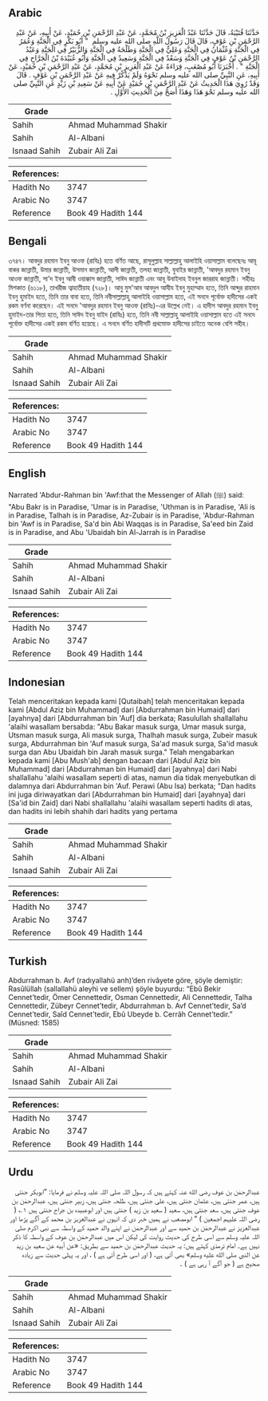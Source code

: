 ## Arabic


<div dir="rtl" lang="ar" style={{fontSize:'larger',backgroundColor:'#f8f9fa',padding:20}}>
حَدَّثَنَا قُتَيْبَةُ، قَالَ حَدَّثَنَا عَبْدُ الْعَزِيزِ بْنُ مُحَمَّدٍ، عَنْ عَبْدِ الرَّحْمَنِ بْنِ حُمَيْدٍ، عَنْ أَبِيهِ، عَنْ عَبْدِ الرَّحْمَنِ بْنِ عَوْفٍ، قَالَ قَالَ رَسُولُ اللَّهِ صلى الله عليه وسلم ‏ "‏ أَبُو بَكْرٍ فِي الْجَنَّةِ وَعُمَرُ فِي الْجَنَّةِ وَعُثْمَانُ فِي الْجَنَّةِ وَعَلِيٌّ فِي الْجَنَّةِ وَطَلْحَةُ فِي الْجَنَّةِ وَالزُّبَيْرُ فِي الْجَنَّةِ وَعَبْدُ الرَّحْمَنِ بْنُ عَوْفٍ فِي الْجَنَّةِ وَسَعْدٌ فِي الْجَنَّةِ وَسَعِيدٌ فِي الْجَنَّةِ وَأَبُو عُبَيْدَةَ بْنُ الْجَرَّاحِ فِي الْجَنَّةِ ‏"‏ ‏.‏ أَخْبَرَنَا أَبُو مُصْعَبٍ، قِرَاءَةً عَنْ عَبْدِ الْعَزِيزِ بْنِ مُحَمَّدٍ، عَنْ عَبْدِ الرَّحْمَنِ بْنِ حُمَيْدٍ، عَنْ أَبِيهِ، عَنِ النَّبِيِّ صلى الله عليه وسلم نَحْوَهُ وَلَمْ يَذْكُرْ فِيهِ عَنْ عَبْدِ الرَّحْمَنِ بْنِ عَوْفٍ ‏.‏ قَالَ وَقَدْ رُوِيَ هَذَا الْحَدِيثُ عَنْ عَبْدِ الرَّحْمَنِ بْنِ حُمَيْدٍ عَنْ أَبِيهِ عَنْ سَعِيدِ بْنِ زَيْدٍ عَنِ النَّبِيِّ صلى الله عليه وسلم نَحْوَ هَذَا وَهَذَا أَصَحُّ مِنَ الْحَدِيثِ الأَوَّلِ ‏.‏
</div>
<div style={{backgroundColor:'#f8f9fa',padding:20, marginBottom: 10}}><table> <thead> <tr> <th>Grade</th> <th></th> </tr> </thead> <tbody> <tr><td>Sahih</td><td>Ahmad Muhammad Shakir</td></tr><tr><td>Sahih</td><td>Al-Albani</td></tr><tr><td>Isnaad Sahih</td><td>Zubair Ali Zai</td></tr></tbody></table><table> <thead> <tr> <th>References:</th> <th></th> </tr> </thead> <tbody><tr><td>Hadith No</td><td>3747</td></tr><tr><td>Arabic No</td><td>3747</td></tr><tr><td>Reference</td><td>Book 49 Hadith 144</td></tr></tbody></table></div>

## Bengali


<div dir="ltr" lang="bn" style={{fontSize:'larger',backgroundColor:'#f8f9fa',padding:20}}>
৩৭৪৭। আবদুর রহমান ইবনু আওফ (রাযিঃ) হতে বর্ণিত আছে, রাসূলুল্লাহ সাল্লাল্লাহু আলাইহি ওয়াসাল্লাম বলেছেনঃ আবূ বাকর জান্নাতী, উমার জান্নাতী, উসমান জান্নাতী, আলী জান্নাতী, তলহা জান্নাতী, যুবাইর জান্নাতী, 'আবদুর রহমান ইবনু আওফ জান্নাতী, সা'দ ইবনু আবী ওয়াক্কাস জান্নাতী, সাঈদ জান্নাতী এবং আবূ উবাইদাহ ইবনুল জাররাহ জান্নাতী। সহীহঃ মিশকাত (৬১১৮), তাখরীজ ত্বাহাতীয়াহ (৭২৮)। আবু মুস'আব আবদুল আযীয ইবনু মুহাম্মাদ হতে, তিনি আব্দুর রাহমান ইবনু হুমাইদ হতে, তিনি তার বাবা হতে, তিনি নবীসাল্লাল্লাহু আলাইহি ওয়াসাল্লাম হতে, এই সনদে পূর্বোক্ত হাদীসের একই রকম বর্ণনা করেছেন। এই সনদে 'আবদুর রহমান ইবনু আওফ (রাযিঃ)-এর উল্লেখ নেই। এ হাদীস আবদুর রহমান ইবনু হুমাইদ-তার পিতা হতে, তিনি সাঈদ ইবনু যাইদ (রাযিঃ) হতে, তিনি নবী সাল্লাল্লাহু আলাইহি ওয়াসাল্লাম হতে এই সনদে পূর্বোক্ত হাদীসের একই রকম বর্ণিত হয়েছে। এ সনদে বর্ণিত হাদীসটি প্রথমোক্ত হাদীসের চাইতে অনেক বেশি সহীহ।
</div>
<div style={{backgroundColor:'#f8f9fa',padding:20, marginBottom: 10}}><table> <thead> <tr> <th>Grade</th> <th></th> </tr> </thead> <tbody> <tr><td>Sahih</td><td>Ahmad Muhammad Shakir</td></tr><tr><td>Sahih</td><td>Al-Albani</td></tr><tr><td>Isnaad Sahih</td><td>Zubair Ali Zai</td></tr></tbody></table><table> <thead> <tr> <th>References:</th> <th></th> </tr> </thead> <tbody><tr><td>Hadith No</td><td>3747</td></tr><tr><td>Arabic No</td><td>3747</td></tr><tr><td>Reference</td><td>Book 49 Hadith 144</td></tr></tbody></table></div>

## English


<div dir="ltr" lang="en" style={{fontSize:'larger',backgroundColor:'#f8f9fa',padding:20}}>
Narrated 'Abdur-Rahman bin 'Awf:that the Messenger of Allah (ﷺ) said: "Abu Bakr is in Paradise, 'Umar is in Paradise, 'Uthman is in Paradise, 'Ali is in Paradise, Talhah is in Paradise, Az-Zubair is in Paradise, 'Abdur-Rahman bin 'Awf is in Paradise, Sa'd bin Abi Waqqas is in Paradise, Sa'eed bin Zaid is in Paradise, and Abu 'Ubaidah bin Al-Jarrah is in Paradise
</div>
<div style={{backgroundColor:'#f8f9fa',padding:20, marginBottom: 10}}><table> <thead> <tr> <th>Grade</th> <th></th> </tr> </thead> <tbody> <tr><td>Sahih</td><td>Ahmad Muhammad Shakir</td></tr><tr><td>Sahih</td><td>Al-Albani</td></tr><tr><td>Isnaad Sahih</td><td>Zubair Ali Zai</td></tr></tbody></table><table> <thead> <tr> <th>References:</th> <th></th> </tr> </thead> <tbody><tr><td>Hadith No</td><td>3747</td></tr><tr><td>Arabic No</td><td>3747</td></tr><tr><td>Reference</td><td>Book 49 Hadith 144</td></tr></tbody></table></div>

## Indonesian


<div dir="ltr" lang="id" style={{fontSize:'larger',backgroundColor:'#f8f9fa',padding:20}}>
Telah menceritakan kepada kami [Qutaibah] telah menceritakan kepada kami [Abdul Aziz bin Muhammad] dari [Abdurrahman bin Humaid] dari [ayahnya] dari [Abdurrahman bin 'Auf] dia berkata; Rasulullah shallallahu 'alaihi wasallam bersabda: "Abu Bakar masuk surga, Umar masuk surga, Utsman masuk surga, Ali masuk surga, Thalhah masuk surga, Zubeir masuk surga, Abdurrahman bin 'Auf masuk surga, Sa'ad masuk surga, Sa'id masuk surga dan Abu Ubaidah bin Jarah masuk surga." Telah mengabarkan kepada kami [Abu Mush'ab] dengan bacaan dari [Abdul Aziz bin Muhammad] dari [Abdurrahman bin Humaid] dari [ayahnya] dari Nabi shallallahu 'alaihi wasallam seperti di atas, namun dia tidak menyebutkan di dalamnya dari Abdurrahman bin 'Auf. Perawi (Abu Isa) berkata; "Dan hadits ini juga diriwayatkan dari [Abdurrahman bin Humaid] dari [ayahnya] dari [Sa'id bin Zaid] dari Nabi shallallahu 'alaihi wasallam seperti hadits di atas, dan hadits ini lebih shahih dari hadits yang pertama
</div>
<div style={{backgroundColor:'#f8f9fa',padding:20, marginBottom: 10}}><table> <thead> <tr> <th>Grade</th> <th></th> </tr> </thead> <tbody> <tr><td>Sahih</td><td>Ahmad Muhammad Shakir</td></tr><tr><td>Sahih</td><td>Al-Albani</td></tr><tr><td>Isnaad Sahih</td><td>Zubair Ali Zai</td></tr></tbody></table><table> <thead> <tr> <th>References:</th> <th></th> </tr> </thead> <tbody><tr><td>Hadith No</td><td>3747</td></tr><tr><td>Arabic No</td><td>3747</td></tr><tr><td>Reference</td><td>Book 49 Hadith 144</td></tr></tbody></table></div>

## Turkish


<div dir="ltr" lang="tr" style={{fontSize:'larger',backgroundColor:'#f8f9fa',padding:20}}>
Abdurrahman b. Avf (radıyallahü anh)’den rivâyete göre, şöyle demiştir: Rasûlüllah (sallallahü aleyhi ve sellem) şöyle buyurdu: “Ebû Bekir Cennet’tedir, Ömer Cennettedir, Osman Cennettedir, Ali Cennettedir, Talha Cennettedir, Zübeyr Cennet’tedir, Abdurrahman b. Avf Cennet’tedir, Sa’d Cennet’tedir, Saîd Cennet’tedir, Ebû Ubeyde b. Cerrâh Cennet’tedir.” (Müsned: 1585)
</div>
<div style={{backgroundColor:'#f8f9fa',padding:20, marginBottom: 10}}><table> <thead> <tr> <th>Grade</th> <th></th> </tr> </thead> <tbody> <tr><td>Sahih</td><td>Ahmad Muhammad Shakir</td></tr><tr><td>Sahih</td><td>Al-Albani</td></tr><tr><td>Isnaad Sahih</td><td>Zubair Ali Zai</td></tr></tbody></table><table> <thead> <tr> <th>References:</th> <th></th> </tr> </thead> <tbody><tr><td>Hadith No</td><td>3747</td></tr><tr><td>Arabic No</td><td>3747</td></tr><tr><td>Reference</td><td>Book 49 Hadith 144</td></tr></tbody></table></div>

## Urdu


<div dir="rtl" lang="ur" style={{fontSize:'larger',backgroundColor:'#f8f9fa',padding:20}}>
عبدالرحمٰن بن عوف رضی الله عنہ کہتے ہیں کہ رسول اللہ صلی اللہ علیہ وسلم نے فرمایا: ”ابوبکر جنتی ہیں، عمر جنتی ہیں، عثمان جنتی ہیں، علی جنتی ہیں، طلحہ جنتی ہیں، زبیر جنتی ہیں، عبدالرحمٰن بن عوف جنتی ہیں، سعد جنتی ہیں، سعید ( سعید بن زید ) جنتی ہیں اور ابوعبیدہ بن جراح جنتی ہیں ۱؎ ( رضی اللہ علیہم اجمعین ) “ ابومصعب نے ہمیں خبر دی کہ انہوں نے عبدالعزیز بن محمد کے آگے پڑھا اور عبدالعزیز نے عبدالرحمٰن بن حمید سے اور عبدالرحمٰن نے اپنے والد حمید کے واسطہ سے نبی اکرم صلی اللہ علیہ وسلم سے اسی طرح کی حدیث روایت کی لیکن اس میں عبدالرحمٰن بن عوف کے واسطہ کا ذکر نہیں ہے۔ امام ترمذی کہتے ہیں: یہ حدیث عبدالرحمٰن بن حمید سے بطریق: «عن أبيه عن سعيد بن زيد عن النبي صلى الله عليه وسلم» بھی آئی ہے، ( اور اسی طرح آئی ہے ) ، اور یہ پہلی حدیث سے زیادہ صحیح ہے ( جو آگے آ رہی ہے ) ۔
</div>
<div style={{backgroundColor:'#f8f9fa',padding:20, marginBottom: 10}}><table> <thead> <tr> <th>Grade</th> <th></th> </tr> </thead> <tbody> <tr><td>Sahih</td><td>Ahmad Muhammad Shakir</td></tr><tr><td>Sahih</td><td>Al-Albani</td></tr><tr><td>Isnaad Sahih</td><td>Zubair Ali Zai</td></tr></tbody></table><table> <thead> <tr> <th>References:</th> <th></th> </tr> </thead> <tbody><tr><td>Hadith No</td><td>3747</td></tr><tr><td>Arabic No</td><td>3747</td></tr><tr><td>Reference</td><td>Book 49 Hadith 144</td></tr></tbody></table></div>